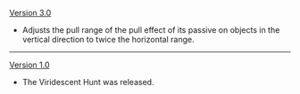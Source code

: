 {{Change History/Header}}
[[Version 3.0]]
* Adjusts the pull range of the pull effect of its passive on objects in the vertical direction to twice the horizontal range.
----
[[Version 1.0]]
* The Viridescent Hunt was released.